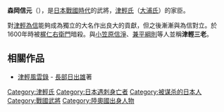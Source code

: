 {{japanese|japanese=森岡信元|kana=もりおか のぶもと|romaji=Morioka Nobumoto}}

'''森岡信元'''（{{bd|1546年||1600年}}），是[[戰國_(日本)|日本戰國時代]]的武將，[[津輕氏|津輕氏]]（[[大浦氏|大浦氏]]）的家臣。

對[[津輕為信|津輕為信]]能夠成為獨立的大名作出良大的貢獻，但之後漸漸與為信對立。於1600年時被[[梶仁右衛門|梶仁右衛門]]暗殺。與[[小笠原信淨|小笠原信淨]]、[[兼平綱則|兼平綱則]]等人並稱'''津輕三老'''。

==相關作品==
*[[津輕風雲錄|津輕風雲錄]] - [[長部日出雄|長部日出雄]]著

{{Samurai-stub}}

{{DEFAULTSORT:Morioka Nobumoto}}
[[Category:津輕氏|Category:津輕氏]]
[[Category:日本遇刺身亡者|Category:日本遇刺身亡者]]
[[Category:被谋杀的日本人|Category:被谋杀的日本人]]
[[Category:戰國武將|Category:戰國武將]]
[[Category:陸奧國出身人物|Category:陸奧國出身人物]]